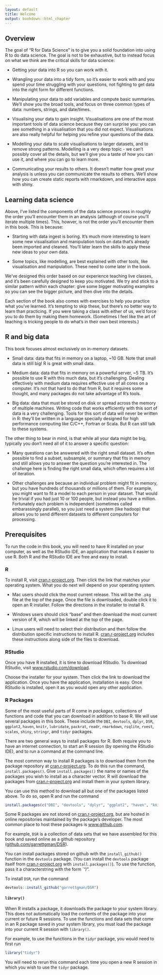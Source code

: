 ```yaml
---
layout: default
title: Welcome
output: bookdown::html_chapter
---
```

  
## Overview

The goal of "R for Data Science" is to give you a solid foundation into using R to do data science. The goal is not to be exhaustive, but to instead focus on what we think are the critical skills for data science:

* Getting your data into R so you can work with it.

* Wrangling your data into a tidy form, so it's easier to work with and you
  spend your time struggling with your questions, not fighting to get data
  into the right form for different functions.
  
* Manipulating your data to add variables and compute basic summaries. We'll
  show you the broad tools, and focus on three common types of data: numbers, 
  strings, and date/times.

* Visualising your data to gain insight. Visualisations are one of the most
  important tools of data science because they can surprise you: you can
  see something in a visualisation that you did not expect. Visualisations
  are also really helpful for helping you refine your questions of the data.

* Modelling your data to scale visualisations to larger datasets, and to
  remove strong patterns. Modelling is a very deep topic - we can't possibly
  cover all the details, but we'll give you a taste of how you can use it,
  and where you can go to learn more.

* Communicating your results to others. It doesn't matter how great your
  analysis is unless you can communicate the results to others. We'll show
  how you can create static reports with rmarkdown, and interactive apps with
  shiny.

## Learning data science

Above, I've listed the components of the data science process in roughly the order you'll encounter them in an analysis (although of course you'll iterate multiple times). This, howver, is not the order you'll encounter them in this book. This is because:

* Starting with data ingest is boring. It's much more interesting to learn
  some new visualisation and manipulation tools on data that's already been
  imported and cleaned. You'll later learn the skills to apply these new ideas
  to your own data.
  
* Some topics, like modelling, are best explained with other tools, like
  visualisation and manipulation. These need to come later in the book.

We've designed this order based on our experience teaching live classes, and it's been carefully designed to keep you motivated. We try and stick to a similar pattern within each chapter: give some bigger motivating examples so you can see the bigger picture, and then dive into the details.

Each section of the book also comes with exercises to help you practice what you've learned. It's tempting to skip these, but there's no better way to learn than practicing.  If you were taking a class with either of us, we'd force you to do them by making them homework. (Sometimes I feel like the art of teaching is tricking people to do what's in their own best interests.)

## R and big data

This book focuses almost exclusively on in-memory datasets.

* Small data: data that fits in memory on a laptop, ~10 GB. Note that small
  data is still big! R is great with small data.
  
* Medium data: data that fits in memory on a powerful server, ~5 TB. It's
  possible to use R with this much data, but it's challenging. Dealing
  effectively with medium data requires effective use of all cores on a
  computer. It's not that hard to do that from R, but it requires some thought,
  and many packages do not take advantage of R's tools.
  
* Big data: data that must be stored on disk or spread across the memory of
  multiple machines. Writing code that works efficiently with this sort of data
  is a very challenging. Tools for this sort of data will never be written in
  R: they'll be written in a language specially designed for high performance
  computing like C/C++, Fortran or Scala. But R can still talk to these systems.
  
The other thing to bear in mind, is that while all your data might be big, typically you don't need all of it to answer a specific question:

* Many questions can be answered with the right small dataset. It's often
  possible to find a subset, subsample, or summary that fits in memory and
  still allows you to answer the question you're interested in. The challenge
  here is finding the right small data, which often requires a lot of iteration.
  
* Other challenges are because an individual problem might fit in memory,
  but you have hundreds of thousands or millions of them. For example, you 
  might want to fit a model to each person in your dataset. That would be
  trivial if you had just 10 or 100 people, but instead you have a million.
  Fortunately each problem is independent (sometimes called embarassingly
  parallel), so you just need a system (like hadoop) that allows you to
  send different datasets to different computers for processing.

## Prerequisites

To run the code in this book, you will need to have R installed on your computer, as well as the RStudio IDE, an application that makes it easier to use R. Both R and the RStudio IDE are free and easy to install.

### R

To install R, visit [cran.r-project.org](http://cran.r-project.org). Then click the link that matches your operating system. What you do next will depend on your operating system.

* Mac users should click the most current release. This will be the `.pkg` file at the top of the page. Once the file is downloaded, double click it to open an R installer. Follow the directions in the installer to install R.

* Windows users should click "base" and then download the most current version of R, which will be linked at the top of the page.

* Linux users will need to select their distribution and then follow the distribution specific instructions to install R. [cran.r-project.org](https://cran.r-project.org/bin/linux/) includes these instructions along side of the files to download.


### RStudio

Once you have R installed, it is time to download RStudio. To download RStudio, visit [www.rstudio.com/download](http://www.rstudio.com/download). 

Choose the installer for your system. Then click the link to download the application. Once you have the application, installation is easy. Once RStudio is installed, open it as you would open any other application.

### R Packages

Some of the most useful parts of R come in _packages_, collections of functions and code that you can download in addition to base R. We will use several packages in this book. These include the `DBI`, `devtools`, `dplyr`, `DSR`, `ggplot2`, `haven`, `knitr`, `lubridate`, `packrat`, `readr`, `rmarkdown`, `rsqlite`, `rvest`, `scales `, `shiny`, `stringr`, and `tidyr` packages. 

There are two general ways to install packages for R. Both require you to have an internet connection, to start an R session (by opening the RStudio IDE), and to run a command at the command line.

The most common way to install R packages is to download them from the package repository at [cran.r-project.org](http://cran.r-project.org). To do this run the command, `install.packages()`. Give `install.packages()` the name or names of the packages you wish to install as a character vector. R will download the packages from [cran.r-project.org](http://cran.r-project.org) and install them in your system library.

You can use this method to download all but one of the packages listed above. To do so, open R and run the command

```r
install.packages(c("DBI", "devtools", "dplyr", "ggplot2", "haven", "knitr", "lubridate", "packrat", "readr", "rmarkdown", "rsqlite", "rvest", "scales", "shiny", "stringr", "tidyr"))
```

Some R packages are not stored on [cran.r-project.org](http://cran.r-project.org), but are hosted in online repositories maintained by the package's developer. The most common place to host these packages is [www.github.com](http://www.github.com).

For example, `DSR` is a collection of data sets that we have assembled for this book and saved online as a github repository ([github.com/garrettgman/DSR](http://github.com/garrettgman/DSR)). 

You can install packages stored on github with the `install_github()` function in the `devtools` package. (You can install the `devtools` package itself from [cran.r-project.org](http://cran.r-project.org) with `install.packages()`). To use the function, pass it a characterstring with the form `"<github username>/<github repository name>".

To install `DSR`, run the command

```r
devtools::install_github("garrettgman/DSR")
```

#### `library()`

When R installs a package, it downloads the package to your system library. This does not automatically load the contents of the package into your current or future R sessions. To use the functions and data sets that come in an R package saved in your system library, you must load the package into your current R session with `library()`. 

For example, to use the functions in the `tidyr` package, you would need to first run

```r
library("tidyr")
```

You will need to rerun this command each time you open a new R session in which you wish to use the `tidyr` package.
